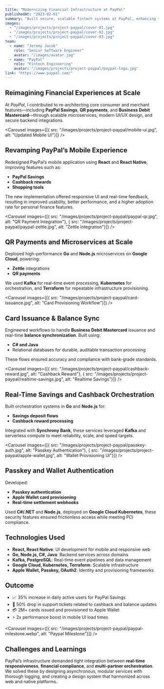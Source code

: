 ```yaml
---
title: "Modernizing Financial Infrastructure at PayPal"
publishedAt: "2023-02-01"
summary: "Built secure, scalable fintech systems at PayPal, enhancing the mobile app experience, engineering card provisioning workflows, and deploying microservices that power real-time savings, cashback, and QR payments."
images:
  - "/images/projects/project-paypal/cover-01.jpg"
  - "/images/projects/project-paypal/cover-02.jpg"
  - "/images/projects/project-paypal/cover-03.jpg"
team:
  - name: "Jeremy Jacob"
    role: "Senior Software Engineer"
    avatar: "/images/avatar.jpg"
  - name: "PayPal"
    role: "Fintech Engineering"
    avatar: "/images/projects/project-paypal/paypal-logo.jpg"
link: "https://www.paypal.com/"
---
```

## Reimagining Financial Experiences at Scale
At *PayPal*, I contributed to re-architecting core consumer and merchant features—including **PayPal Savings**, **QR payments**, and **Business Debit Mastercard**—through scalable microservices, modern UI/UX design, and secure backend integrations.

<Carousel
  images={[{ src: "/images/projects/project-paypal/mobile-ui.jpg", alt: "Updated Mobile UI"}]}
/>
## Revamping PayPal’s Mobile Experience

Redesigned PayPal’s mobile application using **React** and **React Native**, improving features such as:
- **PayPal Savings**
- **Cashback rewards**
- **Shopping tools**

The new implementation offered responsive UI and real-time feedback, resulting in improved usability, better performance, and a higher adoption rate for personal finance features.

<Carousel
  images={[{ src: "/images/projects/project-paypal/paypal-qr.jpg", alt: "QR Payment Integration"}, { src: "/images/projects/project-paypal/paypal-zettle.jpg", alt: "Zettle Integration"}]}
/>

## QR Payments and Microservices at Scale

Deployed high-performance **Go** and **Node.js** microservices on **Google Cloud**, powering:
- **Zettle** integrations
- **QR payments**

We used **Kafka** for real-time event processing, **Kubernetes** for orchestration, and **Terraform** for repeatable infrastructure provisioning.

<Carousel
  images={[{ src: "/images/projects/project-paypal/card-issuance.jpg", alt: "Card Provisioning Workflow"}]}
/>

## Card Issuance & Balance Sync

Engineered workflows to handle **Business Debit Mastercard** issuance and real-time **balance synchronization**. Built using:
- **C# and Java**
- Relational databases for durable, auditable transaction processing

These flows ensured accuracy and compliance with bank-grade standards.

<Carousel
  images={[{ src: "/images/projects/project-paypal/cashback-reward.jpg", alt: "Cashback Reward"}, { src: "/images/projects/project-paypal/realtime-savings.jpg", alt: "Realtime Savings"}]}
/>

## Real-Time Savings and Cashback Orchestration

Built orchestration systems in **Go** and **Node.js** for:
- **Savings deposit flows**
- **Cashback reward processing**

Integrated with **Synchrony Bank**, these services leveraged **Kafka** and serverless compute to meet reliability, scale, and speed targets.

<Carousel
  images={[{ src: "/images/projects/project-paypal/passkey-auth.jpg", alt: "Passkey Authentication"}, { src: "/images/projects/project-paypal/apple-wallet.jpg", alt: "Wallet Provisioning UI"}]}
/>

## Passkey and Wallet Authentication

Developed:
- **Passkey authentication**
- **Apple Wallet card provisioning**
- **Real-time settlement webhooks**

Used **C#/.NET** and **Node.js**, deployed on **Google Cloud Kubernetes**, these security features ensured frictionless access while meeting PCI compliance.

## Technologies Used

- **React, React Native**: UI development for mobile and responsive web
- **Go, Node.js, C#, Java**: Backend services across domains
- **Kafka, PostgreSQL**: Real-time event pipelines and data management
- **Google Cloud, Kubernetes, Terraform**: Scalable infrastructure
- **Apple Wallet, Passkey, OAuth2**: Identity and provisioning frameworks

## Outcome

- 📈 35% increase in daily active users for PayPal Savings
- 🧾 50% drop in support tickets related to cashback and balance updates
- 💳 2M+ cards issued and provisioned to Apple Wallet
- ⚡ 2x performance boost in mobile UI load times

<Carousel
  images={[{ src: "/images/projects/project-paypal/paypal-milestone.webp", alt: "Paypal Milestone"}]}
/>

## Challenges and Learnings

PayPal’s infrastructure demanded tight integration between **real-time responsiveness**, **financial compliance**, and **multi-partner orchestration**. We solved these by designing asynchronous, modular services with thorough logging, and creating a design system that harmonized across web and native platforms.